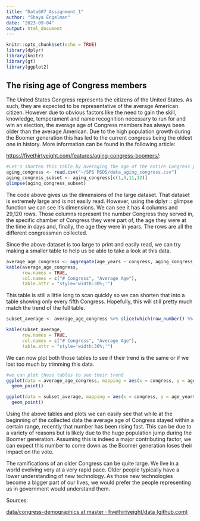 ---
title: "Data607_Assignment_1"
author: "Shaya Engelman"
date: "2023-09-04"
output: html_document
---

```{r setup, include=FALSE}
knitr::opts_chunk$set(echo = TRUE)
library(dplyr)
library(knitr)
library(gt)
library(ggplot2)
```

## The rising age of Congress members

The United States Congress represents the citizens of the United States. As such, they are expected to be representative of the average American citizen. However due to obvious factors like the need to gain the skill, knowledge, temperament and name recognition necessary to run for and win an election, the average age of Congress members has always been older than the average American. Due to the high population growth during the Boomer generation this has led to the current congress being the oldest one in history. More information can be found in the following article:

<https://fivethirtyeight.com/features/aging-congress-boomers/>:

```{r age-of-congress}
#Let's shorten this table by averaging the age of the entire Congress per session
aging_congress <- read.csv("~/SPS MSDS/data_aging_congress.csv")
aging_congress_subset <- aging_congress[c(1,3,11,12)]
glimpse(aging_congress_subset)

```

The code above gives us the dimensions of the large dataset. That dataset is extremely large and is not easily read. However, using the dplyr :: glimpse function we can see it's dimensions. We can see it has 4 columns and 29,120 rows. Those columns represent the number Congress they served in, the specific chamber of Congress they were part of, the age they were at the time in days and, finally, the age they were in years. The rows are all the different congressmen collected.

Since the above dataset is too large to print and easily read, we can try making a smaller table to help us be able to take a look at this data.

```{r average-age-table}
average_age_congress <- aggregate(age_years ~ congress, aging_congress_subset, mean)
kable(average_age_congress,
      row.names = TRUE,
      col.names = c("# Congress", "Average Age"),
      table.attr = "style='width:30%;'")

```

This table is still a little long to scan quickly so we can shorten that into a table showing only every fifth Congress. Hopefully, this will still pretty much match the trend of the full table.

```{r subset average}
subset_average <- average_age_congress %>% slice(which(row_number() %% 3 == 1))

kable(subset_average,
      row.names = TRUE,
      col.names = c("# Congress", "Average Age"),
      table.attr = "style='width:30%;'")
```

We can now plot both those tables to see if their trend is the same or if we lost too much by trimming this data.

```{r plot}
#we can plot these tables to see their trend
ggplot(data = average_age_congress, mapping = aes(x = congress, y = age_years)) +
  geom_point()

ggplot(data = subset_average, mapping = aes(x = congress, y = age_years)) +
  geom_point()

```

Using the above tables and plots we can easily see that while at the beginning of the collected data the average age of Congress stayed within a certain range, recently that number has been rising fast. This can be due to a variety of reasons but is likely due to the huge population jump during the Boomer generation. Assuming this is indeed a major contributing factor, we can expect this number to come down as the Boomer generation loses their impact on the vote.

The ramifications of an older Congress can be quite large. We live in a world evolving very at a very rapid pace. Older people typically have a lower understanding of new technology. As those new technologies become a bigger part of our lives, we would prefer the people representing us in government would understand them.

Sources:

[data/congress-demographics at master · fivethirtyeight/data (github.com)](https://github.com/fivethirtyeight/data/tree/master/congress-demographics)
